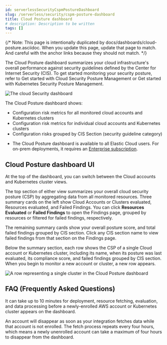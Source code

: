 ```yaml
---
id: serverlessSecurityCspmPostureDashboard
slug: /serverless/security/cspm-posture-dashboard
title: Cloud Posture dashboard
# description: Description to be written
tags: []
---
```


<div id="cspm-posture-dashboard"></div>

{/* Note: This page is intentionally duplicated by docs/dashboards/cloud-posture.asciidoc. When you update this page, update that page to match. And careful with the anchor links because they should not match. */}

The Cloud Posture dashboard summarizes your cloud infrastructure's overall performance against <DocLink id="serverlessSecurityBenchmarkRules">security guidelines</DocLink> defined by the Center for Internet Security (CIS). To get started monitoring your security posture, refer to <DocLink id="serverlessSecurityCspmGetStarted">Get started with Cloud Security Posture Management</DocLink> or <DocLink id="serverlessSecurityGetStartedWithKspm">Get started with Kubernetes Security Posture Management</DocLink>.

![The cloud Security dashboard](../images/cspm-posture-dashboard/-dashboards-cloud-sec-dash-aws-version.png)

The Cloud Posture dashboard shows:

* Configuration risk metrics for all monitored cloud accounts and Kubernetes clusters
* Configuration risk metrics for individual cloud accounts and Kubernetes clusters
* Configuration risks grouped by CIS Section (security guideline category)

<DocCallOut title="Requirements">

* The Cloud Posture dashboard is available to all Elastic Cloud users. For on-prem deployments, it requires an [Enterprise subscription](https://www.elastic.co/pricing).

</DocCallOut>

<div id="cspm-posture-dashboard-UI"></div>

## Cloud Posture dashboard UI

At the top of the dashboard, you can switch between the Cloud accounts and Kubernetes cluster views.

The top section of either view summarizes your overall cloud security posture (CSP) by aggregating data from all monitored resources. Three summary cards on the left show Cloud Accounts or Clusters evaluated, Resources evaluated, and Failed Findings. You can click **Resources Evaluated** or **Failed Findings** to open the <DocLink id="serverlessSecurityFindingsPage">Findings page</DocLink>, grouped by resources or filtered for failed findings, respectively.

The remaining summary cards show your overall posture score, and total failed findings grouped by CIS section. Click any CIS section name to view failed findings from that section on the <DocLink id="serverlessSecurityFindingsPage">Findings page</DocLink>.

Below the summary section, each row shows the CSP of a single Cloud account or Kubernetes cluster, including its name, when its posture was last evaluated, its compliance score, and failed findings grouped by CIS section. When you begin to monitor a new account or cluster, a new row appears.

![A row representing a single cluster in the Cloud Posture dashboard](../images/cspm-posture-dashboard/-dashboards-cloud-sec-dash-aws-version-row.png)

<div id="cspm-posture-dashboard-faq"></div>

## FAQ (Frequently Asked Questions)

<DocAccordion buttonContent="When do newly-enrolled assets appear on the dashboard?">

It can take up to 10 minutes for deployment, resource fetching, evaluation, and data processing before a newly-enrolled AWS account or Kubernetes cluster appears on the dashboard.

</DocAccordion>

<DocAccordion buttonContent="When do unenrolled accounts disappear from the dashboard?">

An account will disappear as soon as your integration fetches data while that account is not enrolled. The fetch process repeats every four hours, which means a newly unenrolled account can take a maximum of four hours to disappear from the dashboard.

</DocAccordion>
